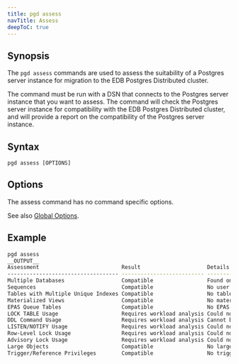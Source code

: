 ```yaml
---
title: pgd assess
navTitle: Assess
deepToC: true
---
```


## Synopsis

The `pgd assess` commands are used to assess the suitability of a Postgres server instance for migration to the EDB Postgres Distributed cluster.

The command must be run with a DSN that connects to the Postgres server instance that you want to assess. The command will check the Postgres server instance for compatibility with the EDB Postgres Distributed cluster, and will provide a report on the compatibility of the Postgres server instance.

## Syntax

```plaintext
pgd assess [OPTIONS]
```

## Options

The assess command has no command specific options.

See also [Global Options](/pgd/latest/cli/command_ref/#global-options).

## Example

```bash
pgd assess
__OUTPUT__
Assessment                          Result                     Details
----------------------------------- -------------------------- ---------------------------------------------------------------------
Multiple Databases                  Compatible                 Found only one user database
Sequences                           Compatible                 No user sequences found
Tables with Multiple Unique Indexes Compatible                 No tables with multiple unique indexes found
Materialized Views                  Compatible                 No materialized views found
EPAS Queue Tables                   Compatible                 No EPAS Queue Tables found
LOCK TABLE Usage                    Requires workload analysis Could not analyze LOCK TABLE usage with pg_stat_statements
DDL Command Usage                   Requires workload analysis Cannot be checked automatically at this time
LISTEN/NOTIFY Usage                 Requires workload analysis Could not analyze LISTEN/NOTIFY usage with pg_stat_statements
Row-Level Lock Usage                Requires workload analysis Could not analyze row-level locking commands using pg_stat_statements
Advisory Lock Usage                 Requires workload analysis Could not analyze advisory lock commands using pg_stat_statements
Large Objects                       Compatible                 No large objects found
Trigger/Reference Privileges        Compatible                 No triggers with incompatible privileges found
```
